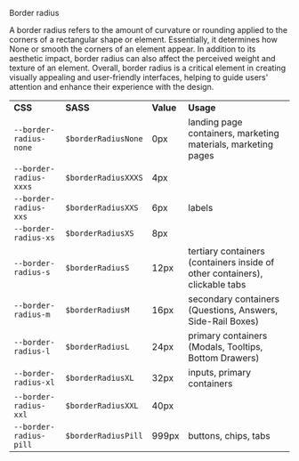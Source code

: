 
<Meta title="Foundation ✨/Border radius" />

<PageHeader type="foundation">Border radius</PageHeader>

A border radius refers to the amount of curvature or rounding applied to the corners of a rectangular shape or element. Essentially, it determines how None or smooth the corners of an element appear. In addition to its aesthetic impact, border radius can also affect the perceived weight and texture of an element. Overall, border radius is a critical element in creating visually appealing and user-friendly interfaces, helping to guide users' attention and enhance their experience with the design.

<table style={{width: '100%', marginBottom: '30px'}}>
  <tr>
    <td>
      <strong>CSS</strong>
    </td>
    <td>
      <strong>SASS</strong>
    </td>
    <td style={{width: '20%', minWidth: '60px'}}>
      <strong>Value</strong>
    </td>
    <td>
      <strong>Usage</strong>
    </td>
  </tr>
  <tr>
    <td>
      <code>--border-radius-none</code>
    </td>
    <td>
      <code>$borderRadiusNone</code>
    </td>
    <td>0px</td>
    <td>landing page containers, marketing materials, marketing pages</td>
  </tr>
  <tr>
    <td>
      <code>--border-radius-xxxs</code>
    </td>
    <td>
      <code>$borderRadiusXXXS</code>
    </td>
    <td>4px</td>
    <td></td>
  </tr>
  <tr>
    <td>
      <code>--border-radius-xxs</code>
    </td>
    <td>
      <code>$borderRadiusXXS</code>
    </td>
    <td>6px</td>
    <td>labels</td>
  </tr>
  <tr>
    <td>
      <code>--border-radius-xs</code>
    </td>
    <td>
      <code>$borderRadiusXS</code>
    </td>
    <td>8px</td>
    <td></td>
  </tr>
  <tr>
    <td>
      <code>--border-radius-s</code>
    </td>
    <td>
      <code>$borderRadiusS</code>
    </td>
    <td>12px</td>
    <td>
      tertiary containers (containers inside of other containers), clickable
      tabs
    </td>
  </tr>
  <tr>
    <td>
      <code>--border-radius-m</code>
    </td>
    <td>
      <code>$borderRadiusM</code>
    </td>
    <td>16px</td>
    <td>secondary containers (Questions, Answers, Side-Rail Boxes)</td>
  </tr>
  <tr>
    <td>
      <code>--border-radius-l</code>
    </td>
    <td>
      <code>$borderRadiusL</code>
    </td>
    <td>24px</td>
    <td>primary containers (Modals, Tooltips, Bottom Drawers)</td>
  </tr>
  <tr>
    <td>
      <code>--border-radius-xl</code>
    </td>
    <td>
      <code>$borderRadiusXL</code>
    </td>
    <td>32px</td>
    <td>inputs, primary containers</td>
  </tr>
  <tr>
    <td>
      <code>--border-radius-xxl</code>
    </td>
    <td>
      <code>$borderRadiusXXL</code>
    </td>
    <td>40px</td>
    <td></td>
  </tr>
  <tr>
    <td>
      <code>--border-radius-pill</code>
    </td>
    <td>
      <code>$borderRadiusPill</code>
    </td>
    <td>999px</td>
    <td>buttons, chips, tabs</td>
  </tr>
</table>

